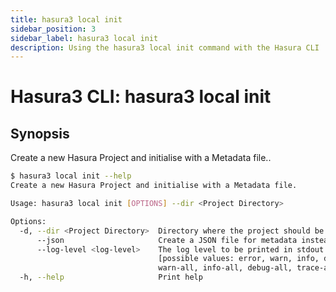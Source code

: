 ```yaml
---
title: hasura3 local init
sidebar_position: 3
sidebar_label: hasura3 local init
description: Using the hasura3 local init command with the Hasura CLI
---
```


# Hasura3 CLI: hasura3 local init 

## Synopsis
Create a new Hasura Project and initialise with a Metadata file..

```bash
$ hasura3 local init --help
Create a new Hasura Project and initialise with a Metadata file.

Usage: hasura3 local init [OPTIONS] --dir <Project Directory>

Options:
  -d, --dir <Project Directory>  Directory where the project should be created
      --json                     Create a JSON file for metadata instead of a YAML file
      --log-level <log-level>    The log level to be printed in stdout [env: HASURA_CLI_LOG_LEVEL=]
                                 [possible values: error, warn, info, debug, trace, error-all,
                                 warn-all, info-all, debug-all, trace-all]
  -h, --help                     Print help
```

